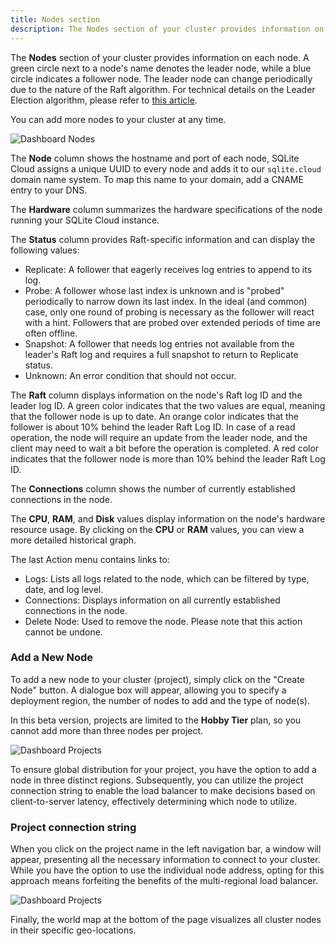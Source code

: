 ```yaml
---
title: Nodes section
description: The Nodes section of your cluster provides information on each node. You can add more nodes to your cluster at any time.
---
```


The **Nodes** section of your cluster provides information on each node. A green circle next to a node's name denotes the leader node, while a blue circle indicates a follower node. The leader node can change periodically due to the nature of the Raft algorithm. For technical details on the Leader Election algorithm, please refer to [this article](https://towardsdatascience.com/raft-algorithm-explained-a7c856529f40).

You can add more nodes to your cluster at any time.

![Dashboard Nodes](@docs-website-assets/introduction/dashboard_nodes.png)

The **Node** column shows the hostname and port of each node, SQLite Cloud assigns a unique UUID to every node and adds it to our `sqlite.cloud` domain name system. To map this name to your domain, add a CNAME entry to your DNS.

The **Hardware** column summarizes the hardware specifications of the node running your SQLite Cloud instance.

The **Status** column provides Raft-specific information and can display the following values:

* Replicate: A follower that eagerly receives log entries to append to its log.
* Probe: A follower whose last index is unknown and is "probed" periodically to narrow down its last index. In the ideal (and common) case, only one round of probing is necessary as the follower will react with a hint. Followers that are probed over extended periods of time are often offline.
* Snapshot: A follower that needs log entries not available from the leader's Raft log and requires a full snapshot to return to Replicate status.
* Unknown: An error condition that should not occur.

The **Raft** column displays information on the node's Raft log ID and the leader log ID. A green color indicates that the two values are equal, meaning that the follower node is up to date. An orange color indicates that the follower is about 10% behind the leader Raft Log ID. In case of a read operation, the node will require an update from the leader node, and the client may need to wait a bit before the operation is completed. A red color indicates that the follower node is more than 10% behind the leader Raft Log ID.

The **Connections** column shows the number of currently established connections in the node.

The **CPU**, **RAM**, and **Disk** values display information on the node's hardware resource usage. By clicking on the **CPU** or **RAM** values, you can view a more detailed historical graph.

The last Action menu contains links to:

* Logs: Lists all logs related to the node, which can be filtered by type, date, and log level.
* Connections: Displays information on all currently established connections in the node.
* Delete Node: Used to remove the node. Please note that this action cannot be undone.

### Add a New Node

To add a new node to your cluster (project), simply click on the "Create Node" button.
A dialogue box will appear, allowing you to specify a deployment region, the number of nodes to add and the type of node(s).

In this beta version, projects are limited to the **Hobby Tier** plan, so you cannot add more than three nodes per project.

![Dashboard Projects](@docs-website-assets/introduction/dashboard_create_node.png)

To ensure global distribution for your project, you have the option to add a node in three distinct regions. Subsequently, you can utilize the project connection string to enable the load balancer to make decisions based on client-to-server latency, effectively determining which node to utilize.

### Project connection string

When you click on the project name in the left navigation bar, a window will appear, presenting all the necessary information to connect to your cluster. While you have the option to use the individual node address, opting for this approach means forfeiting the benefits of the multi-regional load balancer.

![Dashboard Projects](@docs-website-assets/introduction/dashboard_info_project.png)

Finally, the world map at the bottom of the page visualizes all cluster nodes in their specific geo-locations.